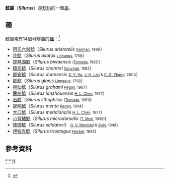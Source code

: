 {{Automatic taxobox
| taxon = Silurus
| image = Silurus biwaensis1.jpg
| image_caption = [[琵琶湖鯰|琵琶湖鯰]]
| authority = [[Carl_Linnaeus|Linnaeus]], [[10th_edition_of_Systema_Naturae|1758]] <ref>{{cite web |author=WoRMS |year=2011 |title=''Silurus'' Linnaeus, 1758 |editor=Nicolas Bailly |work=[[FishBase|FishBase]] |publisher=[[World_Register_of_Marine_Species|World Register of Marine Species]] |url=http://www.marinespecies.org/aphia.php?p=taxdetails&id=154200 |accessdate=May 26, 2011 |archive-date=2013-06-30 |archive-url=https://www.webcitation.org/6HkoExNaD?url=http://www.marinespecies.org/aphia.php?p=taxdetails |dead-url=no }}</ref>
}}

'''鯰屬'''（'''''Silurus'''''）是[[鯰科|鯰科]]的一個[[屬|屬]]。

== 種 ==

鯰屬現有14個可辨識的[[種|種]]：<ref>{{FishBase genus | genus = Silurus| month = February | year = 2012}}</ref>

* [[阿氏六鬚鲶|阿氏六鬚鲶]]（''Silurus aristotelis'' <small>[[Samuel_Garman|Garman]], 1890</small>）
* [[花鯰|花鯰]]（''Silurus asotus'' <small>[[Carl_Linnaeus|Linnaeus]], 1758</small>）
* [[琵琶湖鲶|琵琶湖鲶]]（''Silurus biwaensis'' <small>([[Yoshio_Tomoda|Tomoda]], 1961)</small>）
* [[錢氏鲶|錢氏鲶]]（''Silurus chantrei'' <small>[[Henri_Émile_Sauvage|Sauvage]], 1882</small>）
* [[都安鯰|都安鯰]]（''Silurus duanensis'' <small>[[Hu_Xue-You|X. Y. Hu]], [[Lan_Jia-Hu|J. H. Lan]] & [[Zhang_Chun-Guang|C. G. Zhang]], 2004</small>）
* [[歐鯰|歐鯰]]（''Silurus glanis'' <small>[[Carl_Linnaeus|Linnaeus]], 1758</small>）
* [[撫仙鯰|撫仙鯰]]（''Silurus grahami'' <small>[[Charles_Tate_Regan|Regan]], 1907</small>）
* [[蘭州鯰|蘭州鯰]]（''Silurus lanzhouensis'' <small>[[Chen_Hsiang-Lin|H. L. Chen]], 1977</small>）
* [[石鯰|石鯰]]（''Silurus lithophilus'' <small>([[Yoshio_Tomoda|Tomoda]], 1961)</small>)
* [[昆明鯰|昆明鯰]]（''Silurus mento'' <small>[[Charles_Tate_Regan|Regan]], 1904</small>)
* [[大口鯰|大口鯰]]（''Silurus meridionalis'' <small>[[Chen_Hsiang-Lin|H. L. Chen]], 1977</small>)
* [[小背鰭鯰|小背鰭鯰]]（''Silurus microdorsalis'' <small>([[Tamezo_Mori|T. Mori]], 1936)</small>)
* [[懷頭鯰|懷頭鯰]]（''Silurus soldatovi''） <small>[[Georgii_Vasil'evich_Nikolskii|G. V. Nikolskii]] & [[Sergey_Gavrilovich_Soin|Soin]], 1948</small>)
* [[伊拉克鯰|伊拉克鯰]]（''Silurus triostegus'' <small>[[Johann_Jakob_Heckel|Heckel]], 1843</small>)

== 參考資料 ==
{{reflist}}
{{Taxonbar|from=Q150645}}

[[Category:鯰屬|*]]
[[Category:鯰科|*]]
[[Category:卡尔·林奈命名的生物分类|N]]